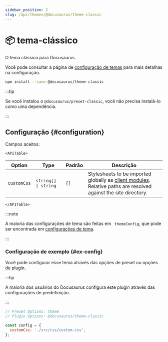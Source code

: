 ```yaml
---
sidebar_position: 2
slug: /api/themes/@docusaurus/theme-classic
---
```


# 📦 tema-clássico


O tema clássico para Docusaurus.

Você pode consultar a página de [ configuração de temas](theme-configuration.mdx) para mais detalhas na configuração.

```bash npm2yarn
npm install --save @docusaurus/theme-classic
```

:::tip

Se você instalou o `@docusaurus/preset-classic`, você não precisa instalá-lo como uma dependência.

:::

## Configuração {#configuration}

Campos aceitos:

```mdx-code-block
<APITable>
```

| Option      | Type                      | Padrão | Descrição                                                                                                                                                  |
| ----------- | ------------------------- | ------ | ---------------------------------------------------------------------------------------------------------------------------------------------------------- |
| `customCss` | <code>string[] \| string</code> | `[]`   | Stylesheets to be imported globally as [client modules](../../advanced/client.mdx#client-modules). Relative paths are resolved against the site directory. |

```mdx-code-block
</APITable>
```

:::note

A maioria das configurações de tema são feitas em ` themeConfig`, que pode ser encontrada em [ configurações de tema](./theme-configuration.mdx).

:::

### Configuração de exemplo {#ex-config}

Você pode configurar esse tema através das opções de preset ou opções de plugin.

:::tip

A maioria dos usuários do Docusaurus configura este plugin através das configurações de predefinição.

:::

```js config-tabs
// Preset Options: theme
// Plugin Options: @docusaurus/theme-classic

const config = {
  customCss: './src/css/custom.css',
};
```
